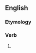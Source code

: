 ==English==

===Etymology===
{{suffix|en|mistake|eth}}

===Verb===
{{head|en|verb form}}

# {{en-archaic third-person singular of|mistake}}